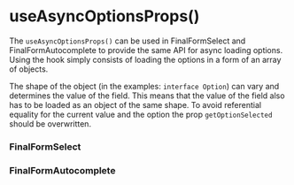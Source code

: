 

<Meta of={UseAsyncOptionsPropsStories} />

# useAsyncOptionsProps()

The `useAsyncOptionsProps()` can be used in FinalFormSelect and FinalFormAutocomplete to provide the same API for async loading options. Using the hook simply consists of loading the options in a form of an array of objects.

The shape of the object (in the examples: `interface Option`) can vary and determines the value of the field. This means that the value of the field also has to be loaded as an object of the same shape. To avoid referential equality for the current value and the option the prop `getOptionSelected` should be overwritten.

### FinalFormSelect

<Canvas>
    <Story of={UseAsyncOptionsPropsStories.Select} />
</Canvas>

### FinalFormAutocomplete

<Canvas>
    <Story of={UseAsyncOptionsPropsStories.Autocomplete} />
</Canvas>
